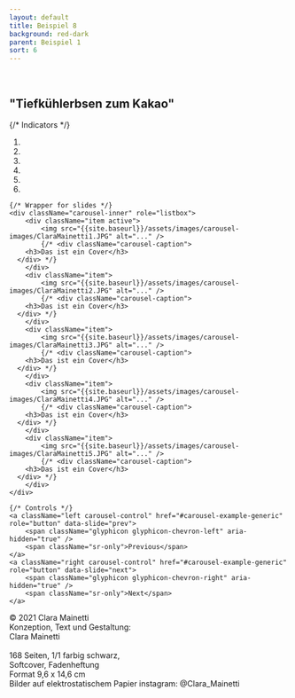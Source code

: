 ```yaml
---
layout: default
title: Beispiel 8
background: red-dark
parent: Beispiel 1
sort: 6
---
```

<div className="flowing-text">
	<br />
	<h2>"Tiefkühlerbsen zum Kakao"</h2>
</div>

<div id="carousel-example-generic" className="carousel slide" data-ride="carousel">
	{/* Indicators */}
	<ol className="carousel-indicators">
		<li data-target="#carousel-example-generic" data-slide-to="0" className="active" />
		<li data-target="#carousel-example-generic" data-slide-to="1" />
		<li data-target="#carousel-example-generic" data-slide-to="2" />
		<li data-target="#carousel-example-generic" data-slide-to="3" />
		<li data-target="#carousel-example-generic" data-slide-to="4" />
		<li data-target="#carousel-example-generic" data-slide-to="5" />
	</ol>

	{/* Wrapper for slides */}
	<div className="carousel-inner" role="listbox">
		<div className="item active">
			<img src="{{site.baseurl}}/assets/images/carousel-images/ClaraMainetti1.JPG" alt="..." />
			{/* <div className="carousel-caption">
        <h3>Das ist ein Cover</h3>
      </div> */}
		</div>
		<div className="item">
			<img src="{{site.baseurl}}/assets/images/carousel-images/ClaraMainetti2.JPG" alt="..." />
			{/* <div className="carousel-caption">
        <h3>Das ist ein Cover</h3>
      </div> */}
		</div>
		<div className="item">
			<img src="{{site.baseurl}}/assets/images/carousel-images/ClaraMainetti3.JPG" alt="..." />
			{/* <div className="carousel-caption">
        <h3>Das ist ein Cover</h3>
      </div> */}
		</div>
		<div className="item">
			<img src="{{site.baseurl}}/assets/images/carousel-images/ClaraMainetti4.JPG" alt="..." />
			{/* <div className="carousel-caption">
        <h3>Das ist ein Cover</h3>
      </div> */}
		</div>
		<div className="item">
			<img src="{{site.baseurl}}/assets/images/carousel-images/ClaraMainetti5.JPG" alt="..." />
			{/* <div className="carousel-caption">
        <h3>Das ist ein Cover</h3>
      </div> */}
		</div>
	</div>

	{/* Controls */}
	<a className="left carousel-control" href="#carousel-example-generic" role="button" data-slide="prev">
		<span className="glyphicon glyphicon-chevron-left" aria-hidden="true" />
		<span className="sr-only">Previous</span>
	</a>
	<a className="right carousel-control" href="#carousel-example-generic" role="button" data-slide="next">
		<span className="glyphicon glyphicon-chevron-right" aria-hidden="true" />
		<span className="sr-only">Next</span>
	</a>
</div>

<div className="flowing-text">
	© 2021 Clara Mainetti
	<br />Konzeption, Text und Gestaltung:
	<br />Clara Mainetti
	<br />
	<br />168 Seiten, 1/1 farbig schwarz,
	<br />Softcover, Fadenheftung
	<br />Format 9,6 x 14,6 cm
	<br />Bilder auf elektrostatischem Papier
	instagram: @Clara_Mainetti

</div>
